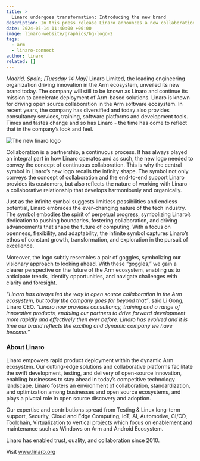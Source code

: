 ```yaml
---
title: > 
  Linaro undergoes transformation: Introducing the new brand
description: In this press release Linaro announces a new collaboration with Renesas to run SOAFEE test suite on Renesas automotive products
date: 2024-05-14 11:40:00 +00:00
image: linaro-website/graphics/bg-logo-2
tags:
  - arm
  - linaro-connect
author: linaro
related: []
---
```

*Madrid, Spain; [Tuesday 14 May]*  Linaro Limited, the leading engineering organization driving innovation in the Arm ecosystem, unveiled its new brand today. The company will still to be known as Linaro and continue its mission to accelerate deployment of Arm-based solutions.
Linaro is known for driving open source collaboration in the Arm software ecosystem. In recent years, the company has diversified and today also provides consultancy services, training, software platforms and development tools. Times and tastes change and so has Linaro - the time has come to reflect that in the company’s look and feel. 

![The new linaro logo](/linaro-website/graphics/logo)

Collaboration is a partnership, a continuous process. It has always played an integral part in how Linaro operates and as such, the new logo needed to convey the concept of continuous collaboration. This is why the central symbol in Linaro’s new logo recalls the infinity shape. The symbol not only conveys the concept of collaboration and the end-to-end support Linaro provides its customers, but also reflects the nature of working with Linaro - a collaborative relationship that develops harmoniously and organically. 

Just as the infinite symbol suggests limitless possibilities and endless potential, Linaro embraces the ever-changing nature of the tech industry. The symbol embodies the spirit of perpetual progress, symbolizing Linaro’s dedication to pushing boundaries, fostering collaboration, and driving advancements that shape the future of computing. With a focus on openness, flexibility, and adaptability, the infinite symbol captures Linaro’s ethos of constant growth, transformation, and exploration in the pursuit of excellence.

Moreover, the logo subtly resembles a pair of goggles, symbolizing our visionary approach to looking ahead. With these “goggles,” we gain a clearer perspective on the future of the Arm ecosystem, enabling us to anticipate trends, identify opportunities, and navigate challenges with clarity and foresight.

*"Linaro has always led the way in open source collaboration in the Arm ecosystem, but today the company goes far beyond that”*, said Li Gong, Linaro CEO. *“Linaro now provides consultancy, training and a range of innovative products, enabling our partners to drive forward development more rapidly and effectively then ever before. Linaro has evolved and it is time our brand reflects the exciting and dynamic company we have become.”*


### About Linaro

Linaro empowers rapid product deployment within the dynamic Arm ecosystem. Our cutting-edge solutions and collaborative platforms facilitate the swift development, testing, and delivery of open-source innovation, enabling businesses to stay ahead in today’s competitive technology landscape.
Linaro fosters an environment of collaboration, standardization, and optimization among businesses and open source ecosystems, and plays a pivotal role in open source discovery and adoption.

Our expertise and contributions spread from Testing & Linux long-term support, Security, Cloud and Edge Computing, IoT, AI, Automotive, CI/CD, Toolchain, Virtualization to vertical projects which focus on enablement and maintenance such as Windows on Arm and Android Ecosystem.

Linaro has enabled trust, quality, and collaboration since 2010.

Visit www.linaro.org


